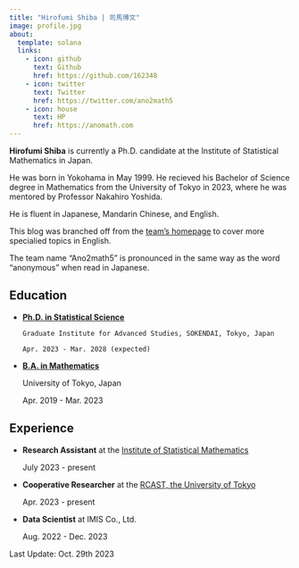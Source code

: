 ```yaml
---
title: "Hirofumi Shiba | 司馬博文"
image: profile.jpg
about:
  template: solana
  links:
    - icon: github
      text: Github
      href: https://github.com/162348
    - icon: twitter
      text: Twitter
      href: https://twitter.com/ano2math5
    - icon: house
      text: HP
      href: https://anomath.com
---
```


**Hirofumi Shiba** is currently a Ph.D. candidate at the Institute of Statistical Mathematics in Japan. 

He was born in Yokohama in May 1999. He recieved his Bachelor of Science degree in Mathematics from the University of Tokyo in 2023, where he was mentored by Professor Nakahiro Yoshida.

He is fluent in Japanese, Mandarin Chinese, and English.

This blog was branched off from the [team's homepage](https://anomath.com) to cover more specialied topics in English.

The team name "Ano2math5" is pronounced in the same way as the word "anonymous" when read in Japanese.

## Education

* [**Ph.D. in Statistical Science**]{.underline}
    
      Graduate Institute for Advanced Studies, SOKENDAI, Tokyo, Japan
    
      Apr. 2023 - Mar. 2028 (expected)

* [**B.A. in Mathematics**]{.underline}
    
    University of Tokyo, Japan
    
    Apr. 2019 - Mar. 2023

## Experience

* **Research Assistant** at the [Institute of Statistical Mathematics](https://www.ism.ac.jp/index_e.html)
    
    July 2023 - present

* **Cooperative Researcher** at the [RCAST, the University of Tokyo](https://www.rcast.u-tokyo.ac.jp/en/index.html)
    
    Apr. 2023 - present

* **Data Scientist** at IMIS Co., Ltd.
  
    Aug. 2022 - Dec. 2023



Last Update: Oct. 29th 2023
